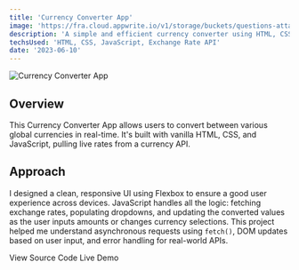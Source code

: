 ```yaml
---
title: 'Currency Converter App'
image: 'https://fra.cloud.appwrite.io/v1/storage/buckets/questions-attachment/files/684a729400046022d58c/view?project=68465b0b0011b7d2e8b0&mode=admin'
description: 'A simple and efficient currency converter using HTML, CSS, and JavaScript.'
techsUsed: 'HTML, CSS, JavaScript, Exchange Rate API'
date: '2023-06-10'
---
```


<Image
  src="https://fra.cloud.appwrite.io/v1/storage/buckets/questions-attachment/files/684a729400046022d58c/view?project=68465b0b0011b7d2e8b0&mode=admin"
  alt="Currency Converter App"
  width={1200}
  height={400}
  className="aspect-video rounded-lg"
/>

## Overview

This Currency Converter App allows users to convert between various global currencies in real-time. It's built with vanilla HTML, CSS, and JavaScript, pulling live rates from a currency API.

## Approach

I designed a clean, responsive UI using Flexbox to ensure a good user experience across devices. JavaScript handles all the logic: fetching exchange rates, populating dropdowns, and updating the converted values as the user inputs amounts or changes currency selections. This project helped me understand asynchronous requests using `fetch()`, DOM updates based on user input, and error handling for real-world APIs.

<div className="mt-6 flex gap-4">
  <Link
    href="https://github.com/Ace-Aryal/Learning_Web/tree/main/03_Javascript/projects"
    target="_blank"
    rel="noopener noreferrer"
    className="inline-flex items-center rounded-md border border-input bg-background px-2 py-1 active:bg-accent active:text-accent-foreground text-sm font-medium shadow-sm transition-colors hover:bg-accent hover:text-accent-foreground"
  >
    <span>View Source Code</span>
  </Link>

  <Link
    href="https://ace-aryal.github.io/Learning_Web/03_Javascript/projects/shopping_cart/index.html"
    target="_blank"
    rel="noopener noreferrer"
    className="inline-flex h-8 items-center rounded-md bg-primary px-2 py-1 text-sm font-medium active:bg-primary/90 text-primary-foreground shadow hover:bg-primary/90"
  >
    <span>Live Demo</span>
  </Link>
</div>
